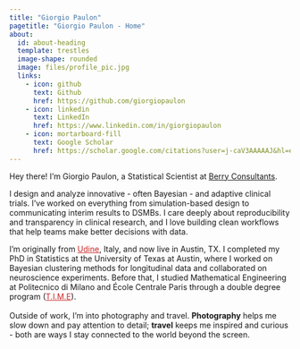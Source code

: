 ```yaml
---
title: "Giorgio Paulon"
pagetitle: "Giorgio Paulon - Home"
about:
  id: about-heading
  template: trestles
  image-shape: rounded
  image: files/profile_pic.jpg
  links:
    - icon: github
      text: Github
      href: https://github.com/giorgiopaulon
    - icon: linkedin
      text: LinkedIn
      href: https://www.linkedin.com/in/giorgiopaulon
    - icon: mortarboard-fill
      text: Google Scholar
      href: https://scholar.google.com/citations?user=j-caV3AAAAAJ&hl=en&oi=ao  
---
```



:::{#about-heading}

Hey there! I’m Giorgio Paulon, a Statistical Scientist at [Berry Consultants](https://www.berryconsultants.com/).

I design and analyze innovative - often Bayesian - and adaptive clinical trials. I’ve worked on everything from simulation-based design to communicating interim results to DSMBs. I care deeply about reproducibility and transparency in clinical research, and I love building clean workflows that help teams make better decisions with data.

I’m originally from <a style="color:rgb(205,38,38);" href="https://en.wikipedia.org/wiki/Udine">Udine</a>, Italy, and now live in Austin, TX. I completed my PhD in Statistics at the University of Texas at Austin, where I worked on Bayesian clustering methods for longitudinal data and collaborated on neuroscience experiments. Before that, I studied Mathematical Engineering at Politecnico di Milano and École Centrale Paris through a double degree program (<a style="color:rgb(205,38,38);" href="https://en.wikipedia.org/wiki/Top_Industrial_Managers_for_Europe">T.I.M.E</a>).
<br>
<br>
Outside of work, I’m into photography and travel. **Photography** helps me slow down and pay attention to detail; **travel** keeps me inspired and curious - both are ways I stay connected to the world beyond the screen.

:::
